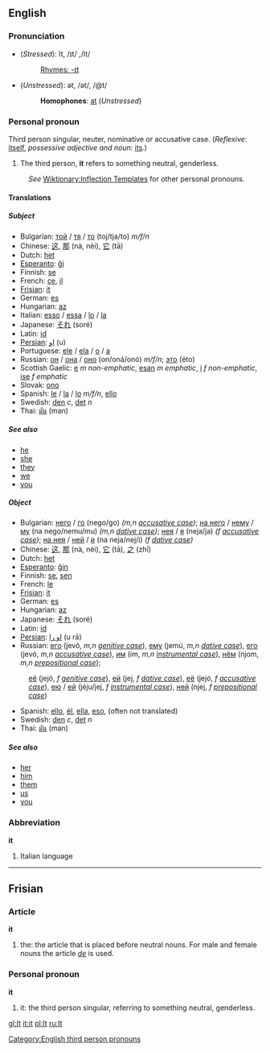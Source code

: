 ==English==
===Pronunciation===
*(''Stressed''): ĭt, /ɪt/ ,/It/
*:[[Rhymes:English:-ɪt|Rhymes: -ɪt]]
*(''Unstressed''): ət, /ət/, /@t/
*:'''Homophones''': [[at]] (''Unstressed'')

===Personal pronoun===
Third person singular, neuter, nominative or accusative case.
(''Reflexive'': [[itself]], ''possessive adjective and noun'': [[its]].)

# The third person, '''it''' refers to something neutral, genderless.

:''See'' [[Wiktionary:Inflection Templates]] for other personal pronouns.

====Translations====
=====Subject=====
*Bulgarian: [[той]] / [[тя]] / [[то]] (toj/tja/to) ''m/f/n''
*Chinese: [[这]], [[那]] (nà, nèi), [[它]] (tā)
*Dutch: [[het]]
*[[Esperanto]]: [[ĝi]]
*Finnish: [[se]]
*French: [[ce]], [[il]]
*[[Frisian]]: [[it#Frisian|it]]
*German: [[es]]
*Hungarian: [[az]]
*Italian: [[esso]] / [[essa]] / [[lo]] / [[la]]
*Japanese: [[それ]] (soré)
*Latin: [[id]]
*[[Persian]]: [[او]] (u)
*Portuguese: [[ele]] / [[ela]] / [[o]] / [[a]]
*Russian: [[он]] / [[она]] / [[оно]] (on/oná/onó) ''m/f/n''; [[это]] (éto)
*Scottish Gaelic: [[e]] ''m non-emphatic'', [[esan]] ''m emphatic'', [[i]] ''f non-emphatic'', [[ise]] ''f emphatic''
*Slovak: [[ono]]
*Spanish: [[le]] / [[la]] / [[lo]] ''m/f/n'', [[ello]]
*Swedish: [[den]] ''c'', [[det]] ''n''
*Thai: [[มัน]] (man)

=====See also=====
*[[he]]
*[[she]]
*[[they]]
*[[we]]
*[[you]]

=====Object=====
*Bulgarian: [[него]] / [[го]] (nego/go) ''(m,n [[accusative case]])''; [[на него]] / [[нему]] / [[му]] (na nego/nemu/mu) ''(m,n [[dative case]])''; [[нея]] / [[я]] (neja/ja) ''(f [[accusative case]])''; [[на нея]] / [[ней]] / [[ѝ]] (na neja/nej/i) ''(f [[dative case]])''
*Chinese: [[这]], [[那]] (nà, nèi), [[它]] (tā), [[之]] (zhī)
*Dutch: [[het]]
*[[Esperanto]]: [[ĝin]]
*Finnish: [[se]], [[sen]]
*French: [[le]]
*[[Frisian]]: [[it#Frisian|it]]
*German: [[es]]
*Hungarian: [[az]]
*Japanese: [[それ]] (soré)
*Latin: [[id]]
*[[Persian]]: [[او را]] (u rā)
*Russian: [[его]] (jevó, ''m,n [[genitive case]]''), [[ему]] (jemú, ''m,n [[dative case]]''), [[его]] (jevó, ''m,n [[accusative case]]''), [[им]] (im, ''m,n [[instrumental case]]''), [[нём]] (njom, ''m,n [[prepositional case]]'');
:[[её]] (jejó, ''f [[genitive case]]''), [[ей]] (jej, ''f [[dative case]]''), [[её]] (jejó, ''f [[accusative case]]''), [[ею]] / [[ей]] (jéju/jej, ''f [[instrumental case]]''), [[ней]] (njej, ''f [[prepositional case]]'') 
*Spanish: [[ello]], [[él]], [[ella]], [[eso]], (often not translated)
*Swedish: [[den]] ''c'', [[det]] ''n''
*Thai: [[มัน]] (man)

=====See also=====
*[[her]]
*[[him]]
*[[them]]
*[[us]]
*[[you]]

===Abbreviation===
'''it'''

# Italian language

----

== Frisian ==
=== Article ===
'''it'''

# the: the article that is placed before neutral nouns. For male and female nouns the article ''[[de]]'' is used.

=== Personal pronoun ===
'''it'''

# it: the third person singular, referring to something neutral, genderless.

[[Category:English third person pronouns]]

[[gl:It]]
[[it:it]]
[[pl:It]]
[[ru:It]]